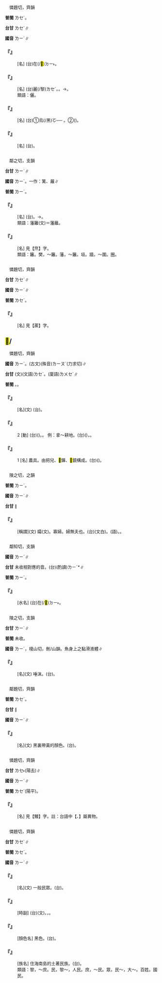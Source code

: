 
=={{ruby|驪|ㄌㄧˊ}}==

　憐題切，齊韻

'''普閩''' <rt>ㄌㆤˊ</rt>。

'''台甘''' <rt>ㄌㆤˊ</rt>∥

'''國音''' <rt>ㄌㄧˊ</rt>∥

    

==='''『{{ruby|驪|ㄌㄧˊ}}{{ruby|山|ㄕㄢ}}』'''===
: [名] (台)在(/<mark>&#xf9853;</mark>)<rt>ㄉㄧ˫</rt>{{ruby|陝|ㄒㄧㆰˋ}}{{ruby|西|ㄙㄞ}}。
    

==='''『{{ruby|驪|ㄌㄧˊ}}』'''===
: [名] (台)麗(/黎)<rt>ㄌㆤˊ</rt>{{ruby|色|ㄒㄧㆤㆶ}}{{ruby|丌|ㆤ}}{{ruby|馬|ㆠㆤˋ}}。{{ruby|烏|ㆦ}}{{ruby|色|ㄒㄧㆤㆶ}}{{ruby|丌|ㆤ}}{{ruby|馬|ㆠㆤˋ}}。→{{ruby|兩|ㄋㆭ˫}}{{ruby|匹|ㄆㄧㆵ}}{{ruby|馬|ㆠㆤˋ}}{{ruby|拖|ㄊㄨㄚ}}{{ruby|丌|ㆤ}}{{ruby|馬|ㆠㆤˋ}}{{ruby|車|ㄑㄧㄚ}}。
:類語：儷。
:
    

==='''『{{ruby|驪|ㄌㄧˊ}}{{ruby|珠|ㄓㄨ}}』'''===
: [名] (台)①{{ruby|相|ㄒㄧㄜ/ㄙㆩ}}{{ruby|傳|ㄊㄨㄢˊ}}{{ruby|是|ㄒㄧ˫}}{{ruby|驪|ㄌㄧˊ}}烏(/黑)<rt>ㆦ</rt>{{ruby|龍|ㄌㄧㄥˊ/ㄌㄧㆲˊ}}{{ruby|頷|ㆰ˫}}{{ruby|<mark>&#xffacf;</mark>|ㄍㄨㄣˋ}}{{ruby|下|ㆤ˫}}{{ruby|丌|ㆤ}}{{ruby|珠|ㄗㄨ}}── {{ruby|真|ㄐㄧㄣ}}{{ruby|寶|ㄅㄜˋ}}{{ruby|貴|ㄍㄨㄧ˪}}{{ruby|丌|ㆤ}}{{ruby|物|ㄇㄧㆷ ͘/ㄇㆭㆷ ͘}}。②{{ruby|龍|ㄌㄧㄥˊ}}{{ruby|眼|ㆣㄧㄥˋ}}({{ruby|果|ㄍㄜˋ}}{{ruby|名|ㄇㄧㄚˊ}}){{ruby|別|ㄅㄧㄚㆵ}}{{ruby|名|ㄇㄧㄚˊ}}。
    

==='''『{{ruby|驪|ㄌㄧˊ}}{{ruby|歌|ㄍㄜ}}』'''===
: [名] (台){{ruby|相|ㄒㄧㄜ/ㄙㆩ}}{{ruby|離|ㄌㄧ˫}}{{ruby|別|ㄅㄧㄚㆵ}}{{ruby|時|ㄒㄧˊ}}{{ruby|唱|ㄑㄧㆧ˪/ㄑㄧㆫ˪}}{{ruby|丌|ㆤ}}{{ruby|歌|ㄍㄨㄚ}}。
    

=={{ruby|籬|ㄌㄧˊ}}==

　鄰之切，支韻

'''台甘''' <rt>ㄌㄧˊ</rt>∥

'''國音''' <rt>ㄌㄧˊ</rt>。一作：篱、蘺∥

'''普閩''' <rt>ㄌㄧˊ</rt>。

    

==='''『{{ruby|籬|ㄌㄧˊ}}{{ruby|笆|·ㄅㄚ}}』'''===
: [名] (台){{ruby|籬|ㄌㄧˊ}}{{ruby|笆|ㄅㄚ}}。→{{ruby|隔|ㄍㆤㆷ}}{{ruby|界|ㄍㄞ˪}}。
:類語：藩籬(文)＝藩蘺。
:
    

==='''『{{ruby|笊|ㄓㄠˋ}}{{ruby|籬|ㄌㄧˊ}}』'''===
: [名] 見【笊】字。
:類語：籬。樊，～籬。藩，～籬。垣。牆，～圍。圈。
:
    

=={{ruby|蔾|ㄌㄧˊ}}==

　憐題切，齊韻

'''台甘''' <rt>ㄌㆤˊ</rt>∥

'''國音''' <rt>ㄌㄧˊ</rt>∥

'''普閩''' <rt>ㄌㆤˊ</rt>。

    

==='''『{{ruby|蒺|ㄐㄧˊ}}{{ruby|蔾|·ㄌㄧˊ}}』'''===
: [名] 見【蒺】字。
    

==<mark>&#xf98f4;</mark>/{{ruby|犁|ㄌㄧˊ}}==

　憐題切，齊韻

'''國音''' <rt>ㄌㄧˊ</rt>。(古文)(殊音)<rt>ㄌㄧㄡˊ</rt>(力求切)∥

'''台甘''' (文)(文語)<rt>ㄌㆤˊ</rt>。(廈語)<rt>ㄌㄨㆤˊ</rt>∥

'''普閩''' {{ruby|(文)|ㄌㆤˊ}}。{{ruby|(白)|ㄌㄨㆤˊ}}。

    

==='''『{{ruby|<mark>&#xf98f4;</mark>|ㄌㄧˊ}}{{ruby|牛|ㄋㄧㄡˊ}}』'''===
: [名](文) (台){{ruby|雜|ㄗㄚㆴ ͘}}{{ruby|色|ㄒㄧㆤㆶ}}{{ruby|丌|ㆤ}}{{ruby|牛|ㆣㄨˊ}}。
    

==='''『{{ruby|<mark>&#xf98f4;</mark>|ㄌㄧˊ}}』'''===
:2  [動] (台){{ruby|用|ㄧㆲ˫/ㄧㄥ˫}}{{ruby|犁|ㄌㄨㆤˊ/ㄌㆤˊ}}({{ruby|犁|ㄌㄨㆤˊ/ㄌㆤˊ}}{{ruby|頭|ㄊㄠˊ}}){{ruby|耕|ㄍㄧㄥ}}{{ruby|田|ㄘㄢˊ}}。{{ruby|翻|ㄏㄨㄢ}}{{ruby|田|ㄘㄢˊ}}{{ruby|塗|ㄊㆦˊ}}。 例：拿～耕地。(台){{ruby|用|ㄧㆲ˫/ㄧㄥ˫}}{{ruby|<mark>&#xf98f4;</mark>|ㄌㆤˊ/ㄌㄨㆤˊ}}({{ruby|頭|ㄊㄠˊ}})，{{ruby|<mark>&#xf98f4;</mark>|ㄌㆤˊ/ㄌㄨㆤˊ}}{{ruby|田|ㄘㄢˊ}}。
    

==='''『{{ruby|<mark>&#xf98f4;</mark>|ㄌㄧˊ}}』'''===
:1  [名] 農具。由把兒、<mark>&#xf98f4;</mark>鏵、<mark>&#xf98f4;</mark>鏡構成。(台){{ruby|由|ㄧㄨˊ}}{{ruby|<mark>&#xf98f4;</mark>|ㄌㆤˊ/ㄌㄨㆤˊ}}{{ruby|柄|ㄅㆥ˪/ㄅㆪ˪}}{{ruby|及|ㄍㄚㆴ}}{{ruby|犁|ㄌㆤˊ}}{{ruby|頭|ㄊㄠˊ}}({{ruby|鐵|ㄊㄧㆷ}}){{ruby|組|ㄗㆦ}}{{ruby|成|ㄒㄧㄥˊ}}。
    

=={{ruby|嫠|ㄌㄧˊ}}==

　陵之切，之韻

'''普閩''' <rt>ㄌㄧˊ</rt>。

'''國音''' <rt>ㄌㄧˊ</rt>∥

'''台甘''' {{ruby|(文)|ㄌㄧˊ}}∥

    

==='''『{{ruby|嫠|ㄌㄧˊ}}』'''===
: [稱謂](文) 孀(文)。寡婦。婦無夫也。(台){{ruby|寡|ㄍㄨㆩˋ}}{{ruby|婦|ㄏㄨ˫}}(文白)。{{ruby|守|ㄐㄧㄨˋ}}{{ruby|寡|ㄍㄨㆩˋ}}{{ruby|<mark>&#xffbb2;</mark>|ㄗㄚ}}{{ruby|某|ㆠㆦˋ}}(語)。{{ruby|守|ㄐㄧㄨˋ}}{{ruby|寡|ㄍㄨㆩˋ}}{{ruby|人|ㄌㄤˊ}}。
    

=={{ruby|灕|ㄌㄧˊ}}==

　鄰知切，支韻

'''國音''' <rt>ㄌㄧˊ</rt>∥

'''台甘''' 未收相對應的音。(台)(酌讀)<rt>ㄌㄧˊ</rt>*∥

'''普閩''' <rt>ㄌㄧˊ</rt>。

    

==='''『{{ruby|灕|ㄌㄧˊ}}{{ruby|江|ㄐㄧㄤ}}』'''===
: [水名] (台)在(/<mark>&#xf9853;</mark>)<rt>ㄉㄧ˫</rt>{{ruby|廣|ㄍㆭˋ}}{{ruby|西|ㄙㄞ/ㄙㆤ}}{{ruby|省|ㄒㄧㄥˋ}}。
    

=={{ruby|漦|ㄌㄧˊ}}==

　陵之切，支韻

'''台甘''' <rt>ㄌㄧˊ</rt>∥

'''普閩''' 未收。

'''國音''' <rt>ㄌㄧˊ</rt>{{ruby|。|ㄔㄢˊ}}，棧山切，刪/山韻。魚身上之黏滑液體∥

    

==='''『{{ruby|漦|ㄌㄧˊ}}』'''===
: [名](文) 唾沫。(台){{ruby|嘴|ㄘㄨㄧ˪}}{{ruby|瀾|ㄋㄨㄚ˫}}。
    

=={{ruby|黧|ㄌㄧˊ}}==

　鄰題切，齊韻

'''普閩''' <rt>ㄌㆤˊ</rt>。

'''台甘''' {{ruby|(文)|ㄌㆤˊ}}∥

'''國音''' <rt>ㄌㄧˊ</rt>∥

    

==='''『{{ruby|黧|ㄌㄧˊ}}{{ruby|黑|ㄏㄟ}}』'''===
: [名](文) 黑裏帶黃的顏色。(台){{ruby|烏|ㆦ}}{{ruby|戛|ㄎㄧㄚㆵ ͘}}{{ruby|丌|ㆤ}}{{ruby|面|ㆠㄧㄣ˫}}{{ruby|色|ㄒㄧㆤㆶ}}。
    

=={{ruby|鱺|ㄌㄧˊ}}==

　憐題切，齊韻

'''台甘''' <rt>ㄌㆤ˫</rt>(陽去)∥

'''國音''' <rt>ㄌㄧˊ</rt>∥

'''普閩''' <rt>ㄌㆤˊ</rt>(陽平)。

    

==='''『{{ruby|鰻|ㄇㄢˊ}}{{ruby|鱺|ㄌㄧˊ}}』'''===
: [名] 見【鰻】字。註：台語中【{{ruby|鰻|ㄇㄨㄚˊ}}、{{ruby|鱺|ㄌㆤ˫}}】屬異物。
    

=={{ruby|黎|ㄌㄧˊ}}==

　憐題切，齊韻

'''台甘''' <rt>ㄌㆤˊ</rt>∥

'''普閩''' <rt>ㄌㆤˊ</rt>。

'''國音''' <rt>ㄌㄧˊ</rt>∥

    

==='''『{{ruby|黎|ㄌㄧˊ}}{{ruby|民|ㄇㄧㄣˊ}}』'''===
: [名](文) 一般民眾。(台){{ruby|百|ㄅㆤㆷ}}{{ruby|姓|ㄒㆪ˪/ㄙㆥ˪}}。
    

==='''『{{ruby|黎|ㄌㄧˊ}}{{ruby|明|ㄇㄧㄥˊ}}』'''===
: [時副] (台){{ruby|黎|ㄌㆤˊ}}{{ruby|明|ㆠㄧㄥˊ}}(文)，{{ruby|天|ㄊㆪ}}{{ruby|<mark>&#xffa49;</mark>|ㆠㆤㆷ/ㆠㄨㆤㆷ}}{{ruby|光|ㄍㆭ}}，{{ruby|天|ㄊㆪ}}{{ruby|扑|ㄆㄚㆷ}}{{ruby|普|ㄆㄨˋ}}{{ruby|光|ㄍㆭ}}。
    

==='''『{{ruby|黎|ㄌㄧˊ}}{{ruby|黑|ㄏㄟ}}』'''===
: [顏色名] 黑色。(台){{ruby|烏|ㆦ}}{{ruby|色|ㄒㄧㆤㆶ}}。
    

==='''『{{ruby|黎|ㄌㄧˊ}}{{ruby|族|ㄗㄨˊ}}』'''===
: [族名] 住海南島的土著民族。(台){{ruby|黎|ㄌㆤˊ}}{{ruby|族|ㄗㆦㆶ ͘}}。
:類語：黎，～庶。民，黎～，人民。庶，～民。眾，民～，大～。百姓。國民。
:
    
